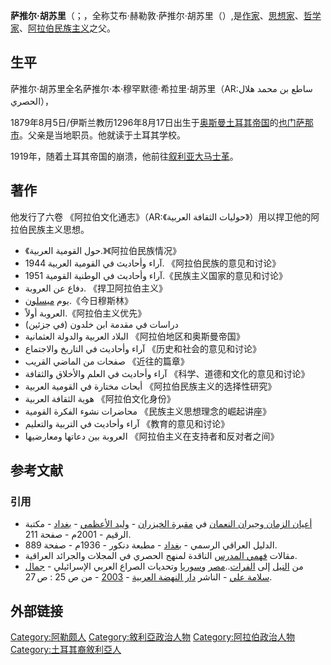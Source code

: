 {{Infobox person
| name = 萨推尔·胡苏里<br>ساطع الحُصْري
| image = Sati al-Husri.jpg
| caption = 萨推尔·胡苏里
| image_size  = 250px
| birth_date  = 1879年8月5日/伊斯兰教历1296年8月17日
| birth_place = {{flag|奥斯曼帝国}}[[也门|也门]][[萨那|萨那]]
| death_date  = 1968年12月23日/伊斯兰教历1388年10月4日
| death_place = {{flag|Iraq}}[[巴格达|巴格达]]
|职业     = [[作家|作家]]、[[民族主义|民族主义]][[思想家|思想家]]
|国籍     = {{flag|叙利亚}}
|种族     = [[阿拉伯人|阿拉伯人]]
}}

'''萨推尔·胡苏里'''（{{lang-ar|ساطع الحُصْري|Sāṭi` al-Ḥuṣrī}}；{{BD|1879年|8月5日|1968年|12月23日|catIdx=Husri}}，全称艾布·赫勒敦·萨推尔·胡苏里（{{lang-ar|أبوخلدون ساطع الحُصْري}}）,是[[作家|作家]]、[[思想家|思想家]]、[[哲学家|哲学家]]、[[阿拉伯民族主义|阿拉伯民族主义]]之父。

==生平==
萨推尔·胡苏里全名萨推尔·本·穆罕默德·希拉里·胡苏里（AR:ساطع بن محمد هلال الحصري），

1879年8月5日/伊斯兰教历1296年8月17日出生于[[奥斯曼土耳其帝国|奥斯曼土耳其帝国]]的[[也门|也门]][[萨那市|萨那市]]。父亲是当地职员。他就读于土耳其学校。

1919年，随着土耳其帝国的崩溃，他前往[[叙利亚|叙利亚]][[大马士革|大马士革]]。

==著作==

他发行了六卷 《阿拉伯文化通志》（AR:《حوليات الثقافة العربية》）用以捍卫他的阿拉伯民族主义思想。

* 《حول القومية العربية.》《阿拉伯民族情况》
*آراء وأحاديث في القومية العربية 1944. 《阿拉伯民族的意见和讨论》
* آراء وأحاديث في الوطنية القومية 1951.《民族主义国家的意见和讨论》
* دفاع عن العروبة. 《捍卫阿拉伯主义》
* يوم [[ميسلون|ميسلون]].《今日穆斯林》
* العروبة أولاً.《阿拉伯主义优先》
* دراسات في مقدمة ابن خلدون (في جزئين)
* البلاد العربية والدولة العثمانية 《阿拉伯地区和奥斯曼帝国》
* آراء وأحاديث في التاريخ والاجتماع 《历史和社会的意见和讨论》
* صفحات من الماضي القريب  《近往的篇章》
* آراء وأحاديث في العلم والأخلاق والثقافة  《科学、道德和文化的意见和讨论》
* أبحاث مختارة في القومية العربية 《阿拉伯民族主义的选择性研究》
* هوية الثقافة العربية  《阿拉伯文化身份》
* محاضرات نشوء الفكرة القومية 《民族主义思想理念的崛起讲座》
* آراء وأحاديث في التربية والتعليم 《教育的意见和讨论》
* العروبة بين دعاتها ومعارضيها 《阿拉伯主义在支持者和反对者之间》

== 参考文献 ==

=== 引用 ===
{{Reflist|2}}
* [[أعيان_الزمان_وجيران_النعمان|أعيان الزمان وجيران النعمان]] في [[مقبرة_الخيزران|مقبرة الخيزران]] - [[وليد_الأعظمي|وليد الأعظمي]] - [[بغداد|بغداد]] - مكتبة الرقيم - 2001م - صفحة 211.
* الدليل العراقي الرسمي - [[بغداد|بغداد]] - مطبعة دنكور - 1936م - صفحة 889.
* مقالات [[فهمي_المدرس|فهمي المدرس]] الناقدة لمنهج الحصري في المجلات والجرائد العراقية.
* من [[النيل|النيل]] إلى [[الفرات|الفرات]]..[[مصر|مصر]] و[[سوريا|سوريا]] وتحديات الصراع العربي الإسرائيلي - [[جمال_سلامة_علي|جمال سلامة علي]] - الناشر [[دار_النهضة_العربية|دار النهضة العربية]] - [[2003|2003]] - من ص 25 : ص 27.

== 外部链接 ==
{{Sisterlinks|author=yes}}

{{Authority control}}
{{DEFAULTSORT:Husri, Sati' al-}}
[[Category:阿勒颇人|Category:阿勒颇人]]
[[Category:敘利亞政治人物|Category:敘利亞政治人物]]
[[Category:阿拉伯政治人物|Category:阿拉伯政治人物]]
[[Category:土耳其裔敘利亞人|Category:土耳其裔敘利亞人]]
